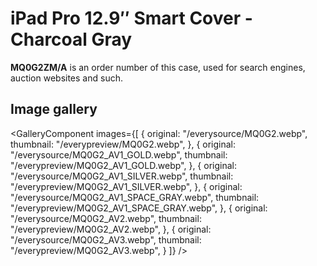 
# iPad Pro 12.9″ Smart Cover - Charcoal Gray

<Callout type='info' emoji='👉🏻'>**MQ0G2ZM/A** is an order number of this case, used for search engines, auction websites and such.</Callout>

## Image gallery

<GalleryComponent
    images={[
      {
        original: "/everysource/MQ0G2.webp",
        thumbnail: "/everypreview/MQ0G2.webp",
      },
      {
        original: "/everysource/MQ0G2_AV1_GOLD.webp",
        thumbnail: "/everypreview/MQ0G2_AV1_GOLD.webp",
      },
      {
        original: "/everysource/MQ0G2_AV1_SILVER.webp",
        thumbnail: "/everypreview/MQ0G2_AV1_SILVER.webp",
      },
      {
        original: "/everysource/MQ0G2_AV1_SPACE_GRAY.webp",
        thumbnail: "/everypreview/MQ0G2_AV1_SPACE_GRAY.webp",
      },
      {
        original: "/everysource/MQ0G2_AV2.webp",
        thumbnail: "/everypreview/MQ0G2_AV2.webp",
      },
      {
        original: "/everysource/MQ0G2_AV3.webp",
        thumbnail: "/everypreview/MQ0G2_AV3.webp",
      }
    ]}
  />
